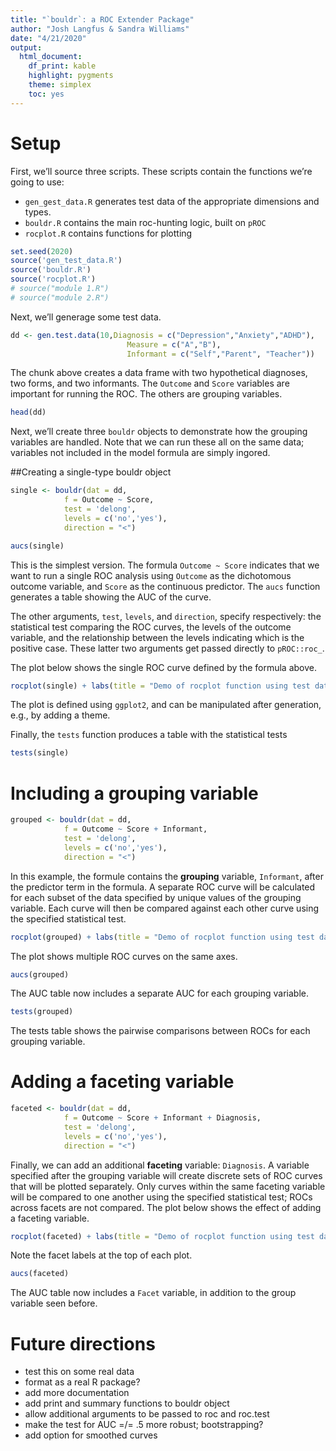 ---
title: "`bouldr`: a ROC Extender Package"
author: "Josh Langfus & Sandra Williams"
date: "4/21/2020"
output: 
  html_document:
    df_print: kable
    highlight: pygments
    theme: simplex
    toc: yes
---

# Setup

First, we'll source three scripts. These scripts contain the functions we're going to use:

* `gen_gest_data.R` generates test data of the appropriate dimensions and types.
* `bouldr.R` contains the main roc-hunting logic, built on `pROC`
* `rocplot.R` contains functions for plotting

```{r, warning=FALSE, message=FALSE}
set.seed(2020)
source('gen_test_data.R')
source('bouldr.R')
source('rocplot.R')
# source("module 1.R")
# source("module 2.R")
```

Next, we'll generage some test data. 

```{r}
dd <- gen.test.data(10,Diagnosis = c("Depression","Anxiety","ADHD"),
                          Measure = c("A","B"),
                          Informant = c("Self","Parent", "Teacher"))

```

The chunk above creates a data frame with two hypothetical diagnoses, two forms, and two informants. The `Outcome` and `Score` variables are important for running the ROC. The others are grouping variables.

```{r}
head(dd)
```


Next, we'll create three `bouldr` objects to demonstrate how the grouping variables are handled. Note that we can run these all on the same data; variables not included in the model formula are simply ingored.

##Creating a single-type bouldr object

```{r}
single <- bouldr(dat = dd,
            f = Outcome ~ Score,
            test = 'delong',
            levels = c('no','yes'),
            direction = "<")

aucs(single)
```

This is the simplest version. The formula `Outcome ~ Score` indicates that we want to run a single ROC analysis using `Outcome` as the dichotomous outcome variable, and `Score` as the continuous predictor. The `aucs` function generates a table showing the AUC of the curve.

The other arguments, `test`, `levels`, and `direction`, specify respectively: the statistical test comparing the ROC curves, the levels of the outcome variable, and the relationship between the levels indicating which is the positive case. These latter two arguments get passed directly to `pROC::roc_`.

The plot below shows the single ROC curve defined by the formula above.

```{r}
rocplot(single) + labs(title = "Demo of rocplot function using test data")
```

The plot is defined using `ggplot2`, and can be manipulated after generation, e.g., by adding a theme.

Finally, the `tests` function produces a table with the statistical tests

```{r}
tests(single)
```

# Including a grouping variable

```{r}
grouped <- bouldr(dat = dd,
            f = Outcome ~ Score + Informant,
            test = 'delong',
            levels = c('no','yes'),
            direction = "<")
```

In this example, the formule contains the **grouping** variable, `Informant`, after the predictor term in the formula. A separate ROC curve will be calculated for each subset of the data specified by unique values of the grouping variable. Each curve will then be compared against each other curve using the specified statistical test.

```{r}
rocplot(grouped) + labs(title = "Demo of rocplot function using test data")
```

The plot shows multiple ROC curves on the same axes.

```{r}
aucs(grouped)
```

The AUC table now includes a separate AUC for each grouping variable.

```{r}
tests(grouped)
```

The tests table shows the pairwise comparisons between ROCs for each grouping variable.

# Adding a faceting variable

```{r}
faceted <- bouldr(dat = dd,
            f = Outcome ~ Score + Informant + Diagnosis,
            test = 'delong',
            levels = c('no','yes'),
            direction = "<")
```

Finally, we can add an additional **faceting** variable: `Diagnosis`. A variable specified after the grouping variable will create discrete sets of ROC curves that will be plotted separately. Only curves within the same faceting variable will be compared to one another using the specified statistical test; ROCs across facets are not compared. The plot below shows the effect of adding a faceting variable.


```{r}
rocplot(faceted) + labs(title = "Demo of rocplot function using test data")
```

Note the facet labels at the top of each plot.

```{r}
aucs(faceted)
```

The AUC table now includes a `Facet` variable, in addition to the group variable seen before.

# Future directions

*  test this on some real data
*  format as a real R package?
*  add more documentation
*  add print and summary functions to bouldr object
*  allow additional arguments to be passed to roc and roc.test
*  make the test for AUC =/= .5 more robust; bootstrapping?
*  add option for smoothed curves
